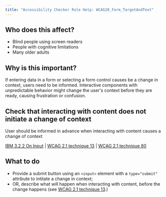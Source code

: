 ```yaml
---
title: "Accessibility Checker Rule Help: WCAG20_Form_TargetAndText"
---
```


<div className="toolHelp">
<Row>
<Column colLg={5} colMd={3} colSm={4} className="toolLeft">

## Who does this affect?

* Blind people using screen readers
* People with cognitive limitations
* Many older adults

## Why is this important?

If entering data in a form or selecting a form control causes be a change in context, users need to be informed. Interactive components with unpredictable behavior might change the user's context before they are ready, causing frustration or confusion.

</Column>
<Column colLg={11} colMd={5} colSm={4} className="toolMain">

<div id="locLevel"></div>

## Check that interacting with content does not initiate a change of context
User should be informed in advance when interacting with content causes a change of context

[IBM 3.2.2 On Input](http://www.ibm.com/able/guidelines/ci162/on_input.html) | [WCAG 2.1 technique 13](https://www.w3.org/WAI/WCAG21/Techniques/general/G13) | [WCAG 2.1 technique 80](https://www.w3.org/WAI/WCAG21/Techniques/general/G80)

<div id="locSnippet"></div>

## What to do

* Provide a submit button using an `<input>` element with a `type="submit"` attribute to intitate a change in context;
* OR, describe what will happen when interacting with content, before the change happens (see [WCAG 2.1 technique 13](https://www.w3.org/WAI/WCAG21/Techniques/general/G13).)


</Column>
</Row>
</div>
